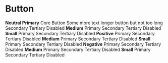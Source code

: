 
<Meta title="Components/Button" />

# Button

<gds-main>
  <gds-buttons>
    <gds-row>
      <strong>Neutral Primary</strong>
      <gds-button data-label="test" lead="plus" effect="ripple" id="inspect">
        Core Button
      </gds-button>
      <gds-button variant="primary" lead="plus" trail="x" effect="ripple">
        Some more text longer button but not too long
      </gds-button>
      <gds-button variant="secondary" trail="chevron" effect="ripple">
        Secondary
      </gds-button>
      <gds-button variant="tertiary" lead="x" effect="ripple">
        Tertiary
      </gds-button>
      <gds-button
        variant="primary"
        lead="plus"
        trail="plus"
        effect="ripple"
        disabled
      >
        Disabled
      </gds-button>
    </gds-row>
    <gds-row>
      <strong>Medium</strong>
      <gds-button
        variant="primary"
        lead="plus"
        trail="plus"
        effect="ripple"
        size="medium"
      >
        Primary
      </gds-button>
      <gds-button
        variant="secondary"
        lead="plus"
        trail="plus"
        effect="ripple"
        size="medium"
      >
        Secondary
      </gds-button>
      <gds-button
        variant="tertiary"
        lead="plus"
        trail="plus"
        effect="ripple"
        size="medium"
      >
        Tertiary
      </gds-button>
      <gds-button
        variant="primary"
        lead="plus"
        trail="plus"
        effect="ripple"
        size="medium"
        disabled
      >
        Disabled
      </gds-button>
    </gds-row>
    <gds-row>
      <strong>Small</strong>
      <gds-button
        variant="primary"
        lead="plus"
        trail="plus"
        effect="ripple"
        size="small"
      >
        Primary
      </gds-button>
      <gds-button
        variant="secondary"
        lead="plus"
        trail="plus"
        effect="ripple"
        size="small"
      >
        Secondary
      </gds-button>
      <gds-button
        variant="tertiary"
        lead="plus"
        trail="plus"
        effect="ripple"
        size="small"
      >
        Tertiary
      </gds-button>
      <gds-button
        variant="primary"
        lead="plus"
        trail="plus"
        effect="ripple"
        size="small"
        disabled
      >
        Disabled
      </gds-button>
    </gds-row>
  </gds-buttons>
  <gds-buttons>
    <gds-row>
      <strong>Positive</strong>
      <gds-button
        set="positive"
        variant="primary"
        lead="plus"
        trail="plus"
        effect="ripple"
      >
        Primary
      </gds-button>
      <gds-button
        set="positive"
        variant="secondary"
        lead="plus"
        trail="plus"
        effect="ripple"
      >
        Secondary
      </gds-button>
      <gds-button
        set="positive"
        variant="tertiary"
        lead="plus"
        trail="plus"
        effect="ripple"
      >
        Tertiary
      </gds-button>
      <gds-button
        set="positive"
        variant="primary"
        lead="plus"
        trail="plus"
        effect="ripple"
        disabled
      >
        Disabled
      </gds-button>
    </gds-row>
    <gds-row>
      <strong>Medium</strong>
      <gds-button
        set="positive"
        variant="primary"
        lead="plus"
        trail="plus"
        effect="ripple"
        size="medium"
      >
        Primary
      </gds-button>
      <gds-button
        set="positive"
        variant="secondary"
        lead="plus"
        trail="plus"
        effect="ripple"
        size="medium"
      >
        Secondary
      </gds-button>
      <gds-button
        set="positive"
        variant="tertiary"
        lead="plus"
        trail="plus"
        effect="ripple"
        size="medium"
      >
        Tertiary
      </gds-button>
      <gds-button
        set="positive"
        variant="primary"
        lead="plus"
        trail="plus"
        effect="ripple"
        size="medium"
        disabled
      >
        Disabled
      </gds-button>
    </gds-row>
    <gds-row>
      <strong>Small</strong>
      <gds-button
        set="positive"
        variant="primary"
        lead="plus"
        trail="plus"
        effect="ripple"
        size="small"
      >
        Primary
      </gds-button>
      <gds-button
        set="positive"
        variant="secondary"
        lead="plus"
        trail="plus"
        effect="ripple"
        size="small"
      >
        Secondary
      </gds-button>
      <gds-button
        set="positive"
        variant="tertiary"
        lead="plus"
        trail="plus"
        effect="ripple"
        size="small"
      >
        Tertiary
      </gds-button>
      <gds-button
        set="positive"
        variant="primary"
        lead="plus"
        trail="plus"
        effect="ripple"
        size="small"
        disabled
      >
        Disabled
      </gds-button>
    </gds-row>
  </gds-buttons>
  <gds-buttons>
    <gds-row>
      <strong>Negative</strong>
      <gds-button
        set="negative"
        variant="primary"
        lead="plus"
        trail="plus"
        effect="ripple"
      >
        Primary
      </gds-button>
      <gds-button
        set="negative"
        variant="secondary"
        lead="plus"
        trail="plus"
        effect="ripple"
      >
        Secondary
      </gds-button>
      <gds-button
        set="negative"
        variant="tertiary"
        lead="plus"
        trail="plus"
        effect="ripple"
      >
        Tertiary
      </gds-button>
      <gds-button
        set="negative"
        variant="primary"
        lead="plus"
        trail="plus"
        effect="ripple"
        disabled
      >
        Disabled
      </gds-button>
    </gds-row>
    <gds-row>
      <strong>Medium</strong>
      <gds-button
        set="negative"
        variant="primary"
        lead="plus"
        trail="plus"
        effect="ripple"
        size="medium"
      >
        Primary
      </gds-button>
      <gds-button
        set="negative"
        variant="secondary"
        lead="plus"
        trail="plus"
        effect="ripple"
        size="medium"
      >
        Secondary
      </gds-button>
      <gds-button
        set="negative"
        variant="tertiary"
        lead="plus"
        trail="plus"
        effect="ripple"
        size="medium"
      >
        Tertiary
      </gds-button>
      <gds-button
        set="negative"
        variant="primary"
        lead="plus"
        trail="plus"
        effect="ripple"
        size="medium"
        disabled
      >
        Disabled
      </gds-button>
    </gds-row>
    <gds-row>
      <strong>Small</strong>
      <gds-button
        set="negative"
        variant="primary"
        lead="plus"
        trail="plus"
        effect="ripple"
        size="small"
      >
        Primary
      </gds-button>
      <gds-button
        set="negative"
        variant="secondary"
        lead="plus"
        trail="plus"
        effect="ripple"
        size="small"
      >
        Secondary
      </gds-button>
      <gds-button
        set="negative"
        variant="tertiary"
        lead="plus"
        trail="plus"
        effect="ripple"
        size="small"
      >
        Tertiary
      </gds-button>
      <gds-button
        set="negative"
        variant="primary"
        lead="plus"
        trail="plus"
        effect="ripple"
        size="small"
        disabled
      >
        Disabled
      </gds-button>
    </gds-row>
  </gds-buttons>
</gds-main>

